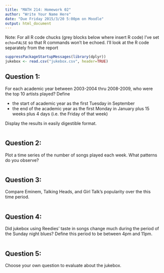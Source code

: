 ```yaml
---
title: "MATH 214: Homework 02"
author: "Write Your Name Here"
date: "Due Friday 2015/3/20 5:00pm on Moodle"
output: html_document
---
```


Note:  For all R code chucks (grey blocks below where insert R code) I've set `echo=FALSE` so that R commands won't be echoed.  I'll look at the R code separately from the report


```r
suppressPackageStartupMessages(library(dplyr))
jukebox <- read.csv("jukebox.csv", header=TRUE)
```



## Question 1:

For each academic year between 2003-2004 thru 2008-2009, who were the top 10 artists played?  Define

* the start of academic year as the first Tuesday in September
* the end of the academic year as the first Monday in January plus 15 weeks plus 4 days (i.e. the Friday of that week)

Display the results in easily digestible format.  

```r
```



## Question 2:

Plot a time series of the number of songs played each week.  What patterns do you observe?  

```r
```



## Question 3:

Compare Eminem, Talking Heads, and Girl Talk's popularity over the this time period.

```r
```



## Question 4:

Did jukebox using Reedies' taste in songs change much during the period of the Sunday night blues?  Define this period to be between 4pm and 11pm.  

```r
```



## Question 5:

Choose your own question to evaluate about the jukebox.  

```r
```






